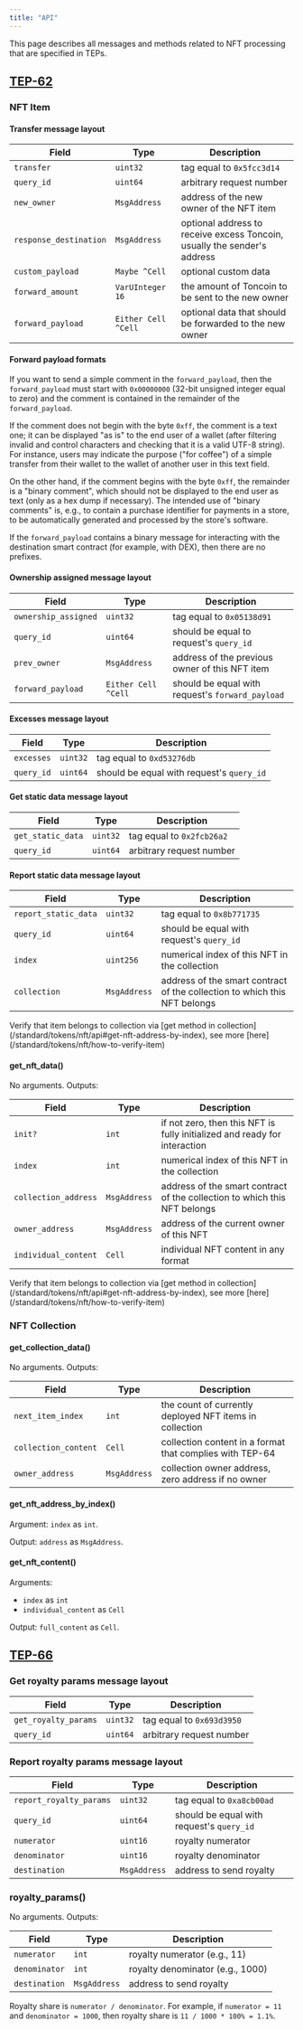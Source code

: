 ```yaml
---
title: "API"
---
```



This page describes all messages and methods related to NFT processing that are specified in TEPs.

## [TEP-62](https://github.com/ton-blockchain/TEPs/blob/1fbc23cac69723c53251f686ec90d81bf0e83443/text/0062-nft-standard.md)

### NFT Item

#### Transfer message layout

| Field                  | Type                | Description                                                               |
| ---------------------- | ------------------- | ------------------------------------------------------------------------- |
| `transfer`             | `uint32`            | tag equal to `0x5fcc3d14`                                                 |
| `query_id`             | `uint64`            | arbitrary request number                                                  |
| `new_owner`            | `MsgAddress`        | address of the new owner of the NFT item                                  |
| `response_destination` | `MsgAddress`        | optional address to receive excess Toncoin, usually the sender's address |
| `custom_payload`       | `Maybe ^Cell`       | optional custom data                                                      |
| `forward_amount`       | `VarUInteger 16`    | the amount of Toncoin to be sent to the new owner                        |
| `forward_payload`      | `Either Cell ^Cell` | optional data that should be forwarded to the new owner                 |

#### Forward payload formats

If you want to send a simple comment in the `forward_payload`, then the `forward_payload` must start with `0x00000000` (32-bit unsigned integer equal to zero) and the comment is contained in the remainder of the `forward_payload`.

If the comment does not begin with the byte `0xff`, the comment is a text one; it can be displayed "as is" to the end user of a wallet (after filtering invalid and control characters and checking that it is a valid UTF-8 string). For instance, users may indicate the purpose ("for coffee") of a simple transfer from their wallet to the wallet of another user in this text field.

On the other hand, if the comment begins with the byte `0xff`, the remainder is a "binary comment", which should not be displayed to the end user as text (only as a hex dump if necessary). The intended use of "binary comments" is, e.g., to contain a purchase identifier for payments in a store, to be automatically generated and processed by the store's software.

If the `forward_payload` contains a binary message for interacting with the destination smart contract (for example, with DEX), then there are no prefixes.

#### Ownership assigned message layout

| Field                | Type                | Description                                      |
| -------------------- | ------------------- | ------------------------------------------------ |
| `ownership_assigned` | `uint32`            | tag equal to `0x05138d91`                        |
| `query_id`           | `uint64`            | should be equal to request's `query_id`        |
| `prev_owner`         | `MsgAddress`        | address of the previous owner of this NFT item   |
| `forward_payload`    | `Either Cell ^Cell` | should be equal with request's `forward_payload` |

#### Excesses message layout

| Field      | Type     | Description                               |
| ---------- | -------- | ----------------------------------------- |
| `excesses` | `uint32` | tag equal to `0xd53276db`                 |
| `query_id` | `uint64` | should be equal with request's `query_id` |

#### Get static data message layout

| Field             | Type     | Description               |
| ----------------- | -------- | ------------------------- |
| `get_static_data` | `uint32` | tag equal to `0x2fcb26a2` |
| `query_id`        | `uint64` | arbitrary request number  |

#### Report static data message layout

| Field                | Type         | Description                                                               |
| -------------------- | ------------ | ------------------------------------------------------------------------- |
| `report_static_data` | `uint32`     | tag equal to `0x8b771735`                                                 |
| `query_id`           | `uint64`     | should be equal with request's `query_id`                                 |
| `index`              | `uint256`    | numerical index of this NFT in the collection                             |
| `collection`         | `MsgAddress` | address of the smart contract of the collection to which this NFT belongs |

<Aside type="caution">Verify that item belongs to collection via [get method in collection](/standard/tokens/nft/api#get-nft-address-by-index), see more [here](/standard/tokens/nft/how-to-verify-item)</Aside>

#### get\_nft\_data()

No arguments. Outputs:

| Field                | Type         | Description                                                               |
| -------------------- | ------------ | ------------------------------------------------------------------------- |
| `init?`              | `int`        | if not zero, then this NFT is fully initialized and ready for interaction |
| `index`              | `int`        | numerical index of this NFT in the collection                             |
| `collection_address` | `MsgAddress` | address of the smart contract of the collection to which this NFT belongs |
| `owner_address`      | `MsgAddress` | address of the current owner of this NFT                                  |
| `individual_content` | `Cell`       | individual NFT content in any format                                      |

<Aside type="caution">Verify that item belongs to collection via [get method in collection](/standard/tokens/nft/api#get-nft-address-by-index), see more [here](/standard/tokens/nft/how-to-verify-item)</Aside>

### NFT Collection

#### get\_collection\_data()

No arguments. Outputs:

| Field                | Type         | Description                                              |
| -------------------- | ------------ | -------------------------------------------------------- |
| `next_item_index`    | `int`        | the count of currently deployed NFT items in collection  |
| `collection_content` | `Cell`       | collection content in a format that complies with TEP-64 |
| `owner_address`      | `MsgAddress` | collection owner address, zero address if no owner       |

#### get\_nft\_address\_by\_index()

Argument: `index` as `int`.

Output: `address` as `MsgAddress`.

#### get\_nft\_content()

Arguments:

- `index` as `int`
- `individual_content` as `Cell`

Output: `full_content` as `Cell`.

## [TEP-66](https://github.com/ton-blockchain/TEPs/blob/c5bfe285ef91810fab02c5352593f5a1455458bf/text/0066-nft-royalty-standard.md)

### Get royalty params message layout

| Field                | Type     | Description               |
| -------------------- | -------- | ------------------------- |
| `get_royalty_params` | `uint32` | tag equal to `0x693d3950` |
| `query_id`           | `uint64` | arbitrary request number  |

### Report royalty params message layout

| Field                   | Type         | Description                               |
| ----------------------- | ------------ | ----------------------------------------- |
| `report_royalty_params` | `uint32`     | tag equal to `0xa8cb00ad`                 |
| `query_id`              | `uint64`     | should be equal with request's `query_id` |
| `numerator`             | `uint16`     | royalty numerator                         |
| `denominator`           | `uint16`     | royalty denominator                       |
| `destination`           | `MsgAddress` | address to send royalty                   |

### royalty\_params()

No arguments. Outputs:

| Field         | Type         | Description                      |
| ------------- | ------------ | -------------------------------- |
| `numerator`   | `int`        | royalty numerator (e.g., 11)     |
| `denominator` | `int`        | royalty denominator (e.g., 1000) |
| `destination` | `MsgAddress` | address to send royalty          |

Royalty share is `numerator / denominator`. For example, if `numerator = 11` and `denominator = 1000`, then royalty share is `11 / 1000 * 100% = 1.1%`.
